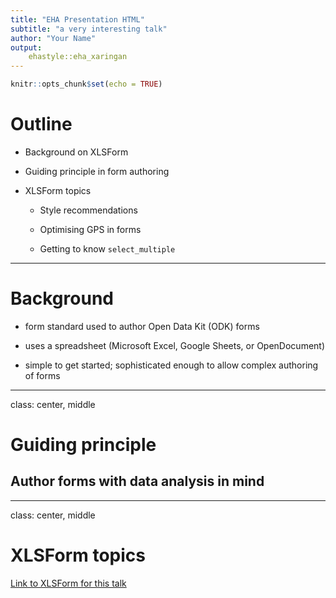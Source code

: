 ```yaml
---
title: "EHA Presentation HTML"
subtitle: "a very interesting talk"
author: "Your Name"
output: 
    ehastyle::eha_xaringan
---
```


```r
knitr::opts_chunk$set(echo = TRUE)
```

# Outline

* Background on XLSForm

* Guiding principle in form authoring

* XLSForm topics

    - Style recommendations

    - Optimising GPS in forms

    - Getting to know `select_multiple`
    
---

# Background

* form standard used to author Open Data Kit (ODK) forms

* uses a spreadsheet (Microsoft Excel, Google Sheets, or OpenDocument)

* simple to get started; sophisticated enough to allow complex authoring of forms

---

class: center, middle

# Guiding principle

## Author forms with data analysis in mind

---

class: center, middle

# XLSForm topics

[Link to XLSForm for this talk](https://docs.google.com/spreadsheets/d/1-u3ogfGSWbcb1m9yduWyXgXx9WTCAl56Mk8vMl9w_GY/edit?usp=sharing)
